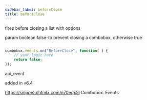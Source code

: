 ```yaml
---
sidebar_label: beforeClose
title: beforeClose
---
```



          


<Short>
 fires before closing a list with options


</Short>



param 	boolean		false-to prevent closing a combobox, otherwise true



~~~js

combobox.events.on("BeforeClose", function( ) {
    // your logic here
    return false;
});


~~~
 api_event

<Descr>



</Descr>


 added in v6.4

 https://snippet.dhtmlx.com/n70eqx5l	Combobox. Events